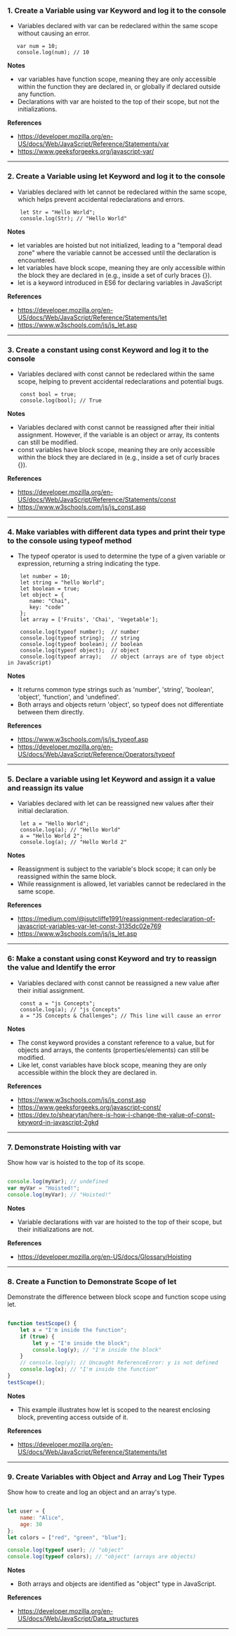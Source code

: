  ### 1. Create a Variable using var Keyword and log it to the console
 - Variables declared with var can be redeclared within the same scope without causing an error.

 ```JS copy
    var num = 10;
    console.log(num); // 10
 ```

 **Notes**

- var variables have function scope, meaning they are only accessible within the function they are declared in, or globally if declared outside any function.
- Declarations with var are hoisted to the top of their scope, but not the initializations.

**References**

- https://developer.mozilla.org/en-US/docs/Web/JavaScript/Reference/Statements/var
- https://www.geeksforgeeks.org/javascript-var/

---

### 2. Create a Variable using let Keyword and log it to the console

- Variables declared with let cannot be redeclared within the same scope, which helps prevent accidental redeclarations and errors.

```JS copy
    let Str = "Hello World";
    console.log(Str); // "Hello World"
```

**Notes**

- let variables are hoisted but not initialized, leading to a "temporal dead zone" where the variable cannot be accessed until the declaration is encountered.
- let variables have block scope, meaning they are only accessible within the block they are declared in (e.g., inside a set of curly braces {}).
- let is a keyword introduced in ES6 for declaring variables in JavaScript

**References**

- https://developer.mozilla.org/en-US/docs/Web/JavaScript/Reference/Statements/let
- https://www.w3schools.com/js/js_let.asp

---

### 3. Create a constant using const Keyword and log it to the console

- Variables declared with const cannot be redeclared within the same scope, helping to prevent accidental redeclarations and potential bugs.

```JS copy
    const bool = true;
    console.log(bool); // True
```

**Notes**

- Variables declared with const cannot be reassigned after their initial assignment. However, if the variable is an object or array, its contents can still be modified.
- const variables have block scope, meaning they are only accessible within the block they are declared in (e.g., inside a set of curly braces {}).

**References**

- https://developer.mozilla.org/en-US/docs/Web/JavaScript/Reference/Statements/const
- https://www.w3schools.com/js/js_const.asp

---

### 4. Make variables with different data types and print their type to the console using typeof method

- The typeof operator is used to determine the type of a given variable or expression, returning a string indicating the type.

```JS copy
    let number = 10;
    let string = "hello World";
    let boolean = true;
    let object = {
       name: "Chai",
       key: "code"
    };
    let array = ['Fruits', 'Chai', 'Vegetable'];

    console.log(typeof number);  // number
    console.log(typeof string);  // string
    console.log(typeof boolean); // boolean
    console.log(typeof object);  // object
    console.log(typeof array);   // object (arrays are of type object in JavaScript)
```

**Notes**

- It returns common type strings such as 'number', 'string', 'boolean', 'object', 'function', and 'undefined'.
- Both arrays and objects return 'object', so typeof does not differentiate between them directly.

**References**

- https://www.w3schools.com/js/js_typeof.asp
- https://developer.mozilla.org/en-US/docs/Web/JavaScript/Reference/Operators/typeof

---

### 5. Declare a variable using let Keyword and assign it a value and reassign its value

- Variables declared with let can be reassigned new values after their initial declaration.

```JS copy
    let a = "Hello World";
    console.log(a); // "Hello World"
    a = "Hello World 2";
    console.log(a); // "Hello World 2"
```

**Notes**

- Reassignment is subject to the variable's block scope; it can only be reassigned within the same block.
- While reassignment is allowed, let variables cannot be redeclared in the same scope.

**References**

- https://medium.com/@jsutcliffe1991/reassignment-redeclaration-of-javascript-variables-var-let-const-3135dc02e769
- https://www.w3schools.com/js/js_let.asp

---

### 6: Make a constant using const Keyword and try to reassign the value and Identify the error

- Variables declared with const cannot be reassigned a new value after their initial assignment.

```JS copy
    const a = "js Concepts";
    console.log(a); // "js Concepts"
    a = "JS Concepts & Challenges"; // This line will cause an error
```

**Notes**

- The const keyword provides a constant reference to a value, but for objects and arrays, the contents (properties/elements) can still be modified.
-  Like let, const variables have block scope, meaning they are only accessible within the block they are declared in.

**References**

- https://www.w3schools.com/js/js_const.asp
- https://www.geeksforgeeks.org/javascript-const/
- https://dev.to/shearytan/here-is-how-i-change-the-value-of-const-keyword-in-javascript-2gkd
---
### 7. Demonstrate Hoisting with var
Show how var is hoisted to the top of its scope.

```javascript

console.log(myVar); // undefined
var myVar = "Hoisted!";
console.log(myVar); // "Hoisted!"
```
**Notes**

- Variable declarations with var are hoisted to the top of their scope, but their initializations are not.

**References**
 - https://developer.mozilla.org/en-US/docs/Glossary/Hoisting
---

### 8. Create a Function to Demonstrate Scope of let
Demonstrate the difference between block scope and function scope using let.

```javascript

function testScope() {
    let x = "I'm inside the function";
    if (true) {
        let y = "I'm inside the block";
        console.log(y); // "I'm inside the block"
    }
    // console.log(y); // Uncaught ReferenceError: y is not defined
    console.log(x); // "I'm inside the function"
}
testScope();
```
**Notes**

- This example illustrates how let is scoped to the nearest enclosing block, preventing access outside of it.

**References**
 - https://developer.mozilla.org/en-US/docs/Web/JavaScript/Reference/Statements/let
---
### 9. Create Variables with Object and Array and Log Their Types
Show how to create and log an object and an array's type.

```javascript

let user = {
    name: "Alice",
    age: 30
};
let colors = ["red", "green", "blue"];

console.log(typeof user); // "object"
console.log(typeof colors); // "object" (arrays are objects)
```
**Notes**

- Both arrays and objects are identified as "object" type in JavaScript.

**References**
 - https://developer.mozilla.org/en-US/docs/Web/JavaScript/Data_structures
---
